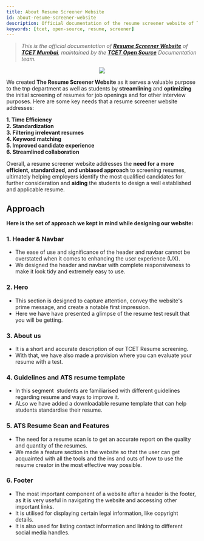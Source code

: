 ```yaml
---
title: About Resume Screener Website
id: about-resume-screener-website
description: Official documentation of the resume screener website of Thakur College of Engineering and Technology
keywords: [tcet, open-source, resume, screener]
---
```


>_This is the official documentation of **[Resume Screener Website](https://rs.tcetmumbai.in/)** of **[TCET Mumbai](https://tcetmumbai.in)**, maintained by the **[TCET Open Source](https://opensource.tcetmumbai.in)** Documentation team._


<p align="center">
<img src={pic} style={{ border: "2px solid gray" }} /> 
</p>

<a id="intro"></a>

We  created **The Resume Screener Website** as it serves a valuable purpose to the tnp department as well as students by **streamlining** and **optimizing** the initial screening of resumes for job openings and for other interview purposes. Here are some key needs that a resume screener website addresses:

<p><b>
    1. Time Efficiency <br />
    2. Standardization <br />
    3. Filtering irrelevant resumes <br />
    4. Keyword matching <br />
    5. Improved candidate experience <br />
    6. Streamlined collaboration <br />
 </b></p>   

Overall, a resume screener website addresses the **need for a more efficient, standardized, and unbiased approach** to screening resumes, ultimately helping employers identify the most qualified candidates for further consideration and **aiding** the students to design a well established and applicable resume.

 ## Approach
 **Here is the set of approach we kept in mind while designing our website:**

 ### 1. Header & Navbar 
 * The ease of use and significance of the header and navbar cannot be overstated when it comes to enhancing the user experience (UX).
 * We designed the header and navbar with complete responsiveness to make it look tidy and extremely easy to use.

### 2. Hero 
* This section is designed to capture attention, convey the website's prime message, and create a notable first impression.
* Here we have have presented a glimpse of the resume test result that you will be getting.

### 3. About us
* It is a short and accurate description of our TCET Resume screening.
* With that, we have also made a provision where you can evaluate your resume with a test.

### 4. Guidelines and ATS resume template
* In this segment  students are familiarised with different guidelines regarding resume and ways to improve it.
* ALso we have added a downloadable resume template that can help students standardise their resume.

### 5. ATS Resume Scan and Features
* The need for a resume scan is to get an accurate report on the quality and quantity of the resumes.
* We made a feature section in the website so that the user can get acquainted with all the tools and the ins and outs of how to use the resume creator in the most effective way possible.

### 6. Footer
* The most important component of a website after a header is the footer, as it is very useful in navigating the website and accessing other important links.
* It is utilised for displaying certain legal information, like copyright details.
* It is also used for listing contact information and linking to different social media handles.